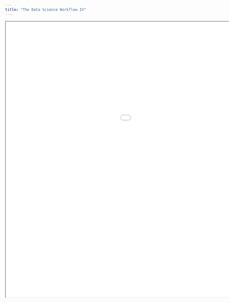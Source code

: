 ```yaml
---
title: "The Data Science Workflow IV"
---
```


```{=html}

<iframe width="1350" height="900" src="slides/06_The_Data_Science_Workflow_IV.html" class="slide-deck"></iframe>

```

